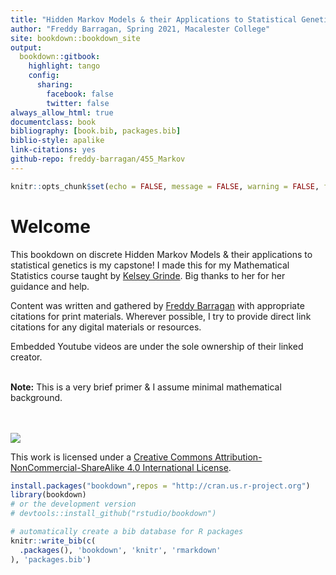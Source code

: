```yaml
--- 
title: "Hidden Markov Models & their Applications to Statistical Genetics"
author: "Freddy Barragan, Spring 2021, Macalester College"
site: bookdown::bookdown_site
output:
  bookdown::gitbook:
    highlight: tango
    config:
      sharing:
        facebook: false
        twitter: false
always_allow_html: true
documentclass: book
bibliography: [book.bib, packages.bib]
biblio-style: apalike
link-citations: yes
github-repo: freddy-barragan/455_Markov
---
```

```r
knitr::opts_chunk$set(echo = FALSE, message = FALSE, warning = FALSE, fig.align = "center", error = FALSE)
```

# Welcome {-}

This bookdown on discrete Hidden Markov Models & their applications to statistical genetics is my capstone! I made this for my Mathematical Statistics course taught by [Kelsey Grinde](http://kegrinde.github.io). Big thanks to her for her guidance and help.

Content was written and gathered by [Freddy Barragan](https://freddybarragan.netlify.app) with appropriate citations for print materials. Wherever possible, I try to provide direct link citations for any digital materials or resources. 

Embedded Youtube videos are under the sole ownership of their linked creator. 

<br>
**Note:** This is a very brief primer & I assume minimal mathematical background.

<br>
<br>
![](images/cc_license_button.png)

This work is licensed under a [Creative Commons Attribution-NonCommercial-ShareAlike 4.0 International License](https://creativecommons.org/licenses/by-nc-sa/4.0/).

```r
install.packages("bookdown",repos = "http://cran.us.r-project.org")
library(bookdown)
# or the development version
# devtools::install_github("rstudio/bookdown")
```

```r
# automatically create a bib database for R packages
knitr::write_bib(c(
  .packages(), 'bookdown', 'knitr', 'rmarkdown'
), 'packages.bib')
```


